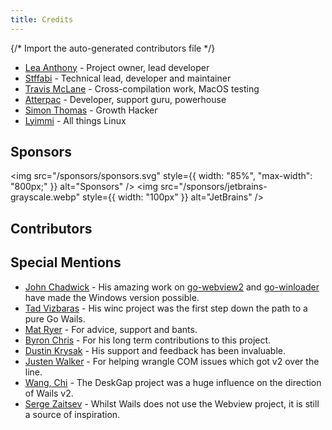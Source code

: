 ```yaml
---
title: Credits
---
```


{/* Import the auto-generated contributors file */}


- [Lea Anthony](https://github.com/leaanthony) - Project owner, lead developer
- [Stffabi](https://github.com/stffabi) - Technical lead, developer and
  maintainer
- [Travis McLane](https://github.com/tmclane) - Cross-compilation work, MacOS
  testing
- [Atterpac](https://github.com/atterpac) - Developer, support guru, powerhouse
- [Simon Thomas](mailto:enquiries@wails.io) - Growth Hacker
- [Lyimmi](https://github.com/Lyimmi) - All things Linux

## Sponsors

<img
  src="/sponsors/sponsors.svg"
  style={{ width: "85%", "max-width": "800px;" }}
  alt="Sponsors"
/>
<img
  src="/sponsors/jetbrains-grayscale.webp"
  style={{ width: "100px" }}
  alt="JetBrains"
/>

## Contributors

<Contributors />

## Special Mentions

- [John Chadwick](https://github.com/jchv) - His amazing work on
  [go-webview2](https://github.com/jchv/go-webview2) and
  [go-winloader](https://github.com/jchv/go-winloader) have made the Windows
  version possible.
- [Tad Vizbaras](https://github.com/tadvi) - His winc project was the first step
  down the path to a pure Go Wails.
- [Mat Ryer](https://github.com/matryer) - For advice, support and bants.
- [Byron Chris](https://github.com/bh90210) - For his long term contributions to
  this project.
- [Dustin Krysak](https://wiki.ubuntu.com/bashfulrobot) - His support and
  feedback has been invaluable.
- [Justen Walker](https://github.com/justenwalker/) - For helping wrangle COM
  issues which got v2 over the line.
- [Wang, Chi](https://github.com/patr0nus/) - The DeskGap project was a huge
  influence on the direction of Wails v2.
- [Serge Zaitsev](https://github.com/zserge) - Whilst Wails does not use the
  Webview project, it is still a source of inspiration.
